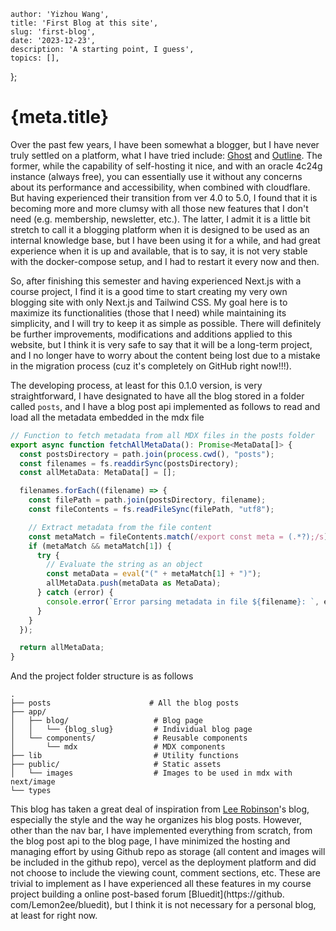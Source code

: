     author: 'Yizhou Wang',
    title: 'First Blog at this site',
    slug: 'first-blog',
    date: '2023-12-23',
    description: 'A starting point, I guess',
    topics: [],
};

# {meta.title}

Over the past few years, I have been somewhat a blogger, but I have never truly settled on a platform, what I have tried
include: [Ghost](https://ghost.org/) and [Outline](https://github.com/outline/outline). The former, while the
capability of self-hosting it nice, and with an oracle 4c24g instance (always free), you can essentially use it without
any concerns about its performance and accessibility, when combined with cloudflare. But having experienced their
transition from ver 4.0 to 5.0, I found that it is becoming more and more clumsy with all those new features that I
don't need (e.g. membership, newsletter, etc.). The latter, I admit it is a little bit stretch to call it a blogging
platform when it is designed to be used as an internal knowledge base, but I have been using it for a while, and had
great experience when it is up and available, that is to say, it is not very stable with the docker-compose setup,
and I had to restart it every now and then.

So, after finishing this semester and having experienced Next.js with a course project, I find it is a good time to
start creating my very own blogging site with only Next.js and Tailwind CSS. My goal here is to maximize its
functionalities (those that I need) while maintaining its simplicity, and I will try to keep it as simple as
possible. There will definitely be further improvements, modifications and additions applied to this website, but I
think it is very safe to say that it will be a long-term project, and I no longer have to worry about the content
being lost due to a mistake in the migration process (cuz it's completely on GitHub right now!!!).

The developing process, at least for this 0.1.0 version, is very straightforward, I have designated to have all the
blog stored in a folder called `posts`, and I have a blog post api implemented as follows to read and load all the
metadata embedded in the mdx file

```ts filename="/lib/blogPostApi.ts"
// Function to fetch metadata from all MDX files in the posts folder
export async function fetchAllMetaData(): Promise<MetaData[]> {
  const postsDirectory = path.join(process.cwd(), "posts");
  const filenames = fs.readdirSync(postsDirectory);
  const allMetaData: MetaData[] = [];

  filenames.forEach((filename) => {
    const filePath = path.join(postsDirectory, filename);
    const fileContents = fs.readFileSync(filePath, "utf8");

    // Extract metadata from the file content
    const metaMatch = fileContents.match(/export const meta = (.*?);/s);
    if (metaMatch && metaMatch[1]) {
      try {
        // Evaluate the string as an object
        const metaData = eval("(" + metaMatch[1] + ")");
        allMetaData.push(metaData as MetaData);
      } catch (error) {
        console.error(`Error parsing metadata in file ${filename}: `, error);
      }
    }
  });

  return allMetaData;
}
```

And the project folder structure is as follows
```text
.
├── posts                      # All the blog posts
├── app/
│   ├── blog/                   # Blog page
│   │   └── {blog_slug}         # Individual blog page
│   └── components/             # Reusable components
│       └── mdx                 # MDX components
├── lib                         # Utility functions
├── public/                     # Static assets
│   └── images                  # Images to be used in mdx with next/image
└── types
```

This blog has taken a great deal of inspiration from [Lee Robinson](https://leerob.io/)'s blog, especially the style
and the way he organizes his blog posts. However, other than the nav bar, I have implemented everything from scratch,
from the blog post api to the blog page, I have minimized the hosting and managing effort by using Github repo as
storage (all content and images will be included in the github repo), vercel as the deployment platform and
did not choose to include the viewing count, comment sections, etc. These are trivial to implement as I have
experienced all these features in my course project building a online post-based forum [Bluedit](https://github.
com/Lemon2ee/bluedit), but I think it is not necessary for a personal blog, at least for right now.


